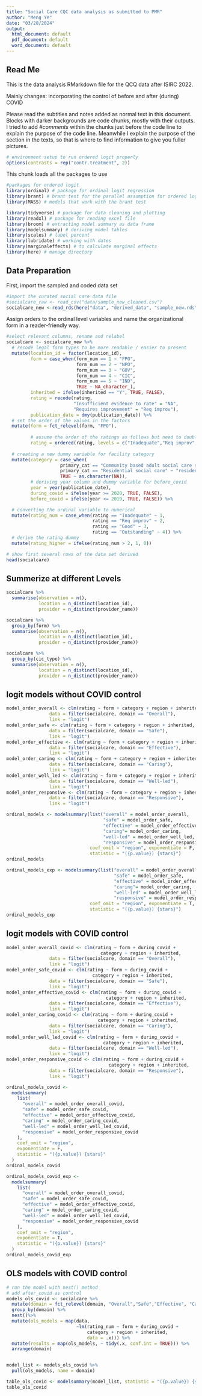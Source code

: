 ```yaml
---
title: "Social Care CQC data analysis as submitted to PMR"
author: "Meng Ye"
date: "03/28/2024"
output:
  html_document: default
  pdf_document: default
  word_document: default
---
```


## Read Me

This is the data analysis RMarkdown file for the QCQ data after ISIRC 2022.

Mainly changes: incorporating the control of before and after (during) COVID

Please read the subtitles and notes added as normal text in this document. Blocks with darker backgrounds are code chunks, mostly with their outputs. I tried to add *#comments* within the chunks just before the code line to explain the purpose of the code line. Meanwhile I explain the purpose of the section in the texts, so that is where to find information to give you fuller pictures. 

```r
# environment setup to run ordered logit properly
options(contrasts = rep("contr.treatment", 2))
```


This chunk loads all the packages to use

```r
#packages for ordered logit
library(ordinal) # package for ordinal logit regression
library(brant) # brant test for the parallel assumption for ordered logit
library(MASS) # models that work with the brant test

library(tidyverse) # package for data cleaning and plotting
library(readxl) # package for reading excel file
library(broom) # extracting model summary as data frame
library(modelsummary) # deriving model tables
library(scales) # label percent
library(lubridate) # working with dates
library(marginaleffects) # to calculate marginal effects
library(here) # manage directory
```



## Data Preparation

First, import the sampled and coded data set

```r
#import the curated social care data file
#socialcare_raw <- read_csv("data/sample_new_cleaned.csv")
socialcare_new <-read_rds(here("data", "derived_data", "sample_new.rds"))
```

Assign orders to the ordinal level variables and name the organizational form in a reader-friendly way. 

```r
#select relevant columns, rename and relabel 
socialcare <- socialcare_new %>% 
  # recode legal form types to be more readable / easier to present
  mutate(location_id = factor(location_id),
         form = case_when(form_num == 1 ~ "FPO",
                          form_num == 2 ~ "NPO",
                          form_num == 3 ~ "GOV",
                          form_num == 4 ~ "CIC",
                          form_num == 5 ~ "IND",
                          TRUE ~ NA_character_),
         inherited = ifelse(inherited == "Y", TRUE, FALSE),
         rating = recode(rating, 
                         "Insufficient evidence to rate" = "NA",
                         "Requires improvement" = "Req improv"),
         publication_date = dmy(publication_date)) %>% 
  # set the order of the values in the factors 
  mutate(form = fct_relevel(form, "FPO"),
         
         # assume the order of the ratings as follows but need to double check with the source 
         rating = ordered(rating, levels = c("Inadequate","Req improv", "Good", "Outstanding"))) %>% 
  
  # creating a new dummy variable for facility category
  mutate(category = case_when(
                    primary_cat == "Community based adult social care services" ~ "community",
                    primary_cat == "Residential social care" ~ "residential",
                    TRUE ~ as.character(NA)),
         # deriving year column and dummy variable for before_covid
         year = year(publication_date),
         during_covid = ifelse(year >= 2020, TRUE, FALSE),
         before_covid = ifelse(year <= 2019, TRUE, FALSE)) %>%

  # converting the ordinal variable to numerical 
  mutate(rating_num = case_when(rating == "Inadequate" ~ 1,
                                rating == "Req improv" ~ 2,
                                rating == "Good" ~ 3,
                                rating == "Outstanding" ~ 4)) %>% 
  # derive the rating dummy
  mutate(rating_higher = ifelse(rating_num > 2, 1, 0))

# show first several rows of the data set derived 
head(socialcare)

```


## Summerize at different Levels

```r
socialcare %>% 
  summarise(observation = n(),
            location = n_distinct(location_id),
            provider = n_distinct(provider_name))
```



```r
socialcare %>% 
  group_by(form) %>% 
  summarise(observation = n(),
            location = n_distinct(location_id),
            provider = n_distinct(provider_name))
```

```r
socialcare %>% 
  group_by(cic_type) %>% 
  summarise(observation = n(),
            location = n_distinct(location_id),
            provider = n_distinct(provider_name))
```

## logit models without COVID control 

```r
model_order_overall <- clm(rating ~ form + category + region + inherited,
                data = filter(socialcare, domain == "Overall"),
                link = "logit")
model_order_safe <- clm(rating ~ form + category + region + inherited,
                data = filter(socialcare, domain == "Safe"),
                link = "logit")
model_order_effective <- clm(rating ~ form + category + region + inherited,
                data = filter(socialcare, domain == "Effective"),
                link = "logit")
model_order_caring <- clm(rating ~ form + category + region + inherited,
                data = filter(socialcare, domain == "Caring"),
                link = "logit")
model_order_well_led <- clm(rating ~ form + category + region + inherited,
                data = filter(socialcare, domain == "Well-led"),
                link = "logit")
model_order_responsive <- clm(rating ~ form + category + region + inherited,
                data = filter(socialcare, domain == "Responsive"),
                link = "logit")
```

```r
ordinal_models <- modelsummary(list("overall" = model_order_overall, 
                                    "safe" = model_order_safe, 
                                    "effective" = model_order_effective, 
                                    "caring"= model_order_caring, 
                                    "well-led" = model_order_well_led, 
                                    "responsive" = model_order_responsive),
                               coef_omit = "region", exponentiate = F,
                               statistic = "({p.value}) {stars}")
ordinal_models
```


```r
ordinal_models_exp <- modelsummary(list("overall" = model_order_overall, 
                                        "safe" = model_order_safe, 
                                        "effective" = model_order_effective, 
                                        "caring"= model_order_caring, 
                                        "well-led" = model_order_well_led, 
                                        "responsive" = model_order_responsive),
                               coef_omit = "region", exponentiate = T,
                               statistic = "({p.value}) {stars}")
ordinal_models_exp
```

## logit models with COVID control 


```r
model_order_overall_covid <- clm(rating ~ form + during_covid + 
                                   category + region + inherited,
                data = filter(socialcare, domain == "Overall"),
                link = "logit")
model_order_safe_covid <- clm(rating ~ form + during_covid +
                                category + region + inherited,
                data = filter(socialcare, domain == "Safe"),
                link = "logit")
model_order_effective_covid <- clm(rating ~ form + during_covid +
                                     category + region + inherited,
                data = filter(socialcare, domain == "Effective"),
                link = "logit")
model_order_caring_covid <- clm(rating ~ form + during_covid + 
                                  category + region + inherited,
                data = filter(socialcare, domain == "Caring"),
                link = "logit")
model_order_well_led_covid <- clm(rating ~ form + during_covid +
                                    category + region + inherited,
                data = filter(socialcare, domain == "Well-led"),
                link = "logit")
model_order_responsive_covid <- clm(rating ~ form + during_covid +
                                      category + region + inherited,
                data = filter(socialcare, domain == "Responsive"),
                link = "logit")
```


```r
ordinal_models_covid <-
  modelsummary(
    list(
      "overall" = model_order_overall_covid,
      "safe" = model_order_safe_covid,
      "effective" = model_order_effective_covid,
      "caring" = model_order_caring_covid,
      "well-led" = model_order_well_led_covid,
      "responsive" = model_order_responsive_covid
    ),
    coef_omit = "region",
    exponentiate = F,
    statistic = "({p.value}) {stars}"
  )
ordinal_models_covid
```

```r
ordinal_models_covid_exp <-
  modelsummary(
    list(
      "overall" = model_order_overall_covid,
      "safe" = model_order_safe_covid,
      "effective" = model_order_effective_covid,
      "caring" = model_order_caring_covid,
      "well-led" = model_order_well_led_covid,
      "responsive" = model_order_responsive_covid
    ),
    coef_omit = "region",
    exponentiate = T,
    statistic = "({p.value}) {stars}"
  )
ordinal_models_covid_exp
```

## OLS models with COVID control 

```r
# run the model with nest() method
# add after_covid as control
models_ols_covid <- socialcare %>% 
  mutate(domain = fct_relevel(domain, "Overall","Safe","Effective", "Caring", "Well-led", "Responsive")) %>% 
  group_by(domain) %>% 
  nest()%>% 
  mutate(ols_models = map(data, 
                          ~lm(rating_num ~ form + during_covid + 
                              category + region + inherited, 
                              data = .x))) %>% 
  mutate(results = map(ols_models, ~ tidy(.x, conf.int = TRUE))) %>% 
  arrange(domain)


model_list <- models_ols_covid %>% 
  pull(ols_models, name = domain) 
```




```r
table_ols_covid <- modelsummary(model_list, statistic = "({p.value}) {stars}")
table_ols_covid
```

